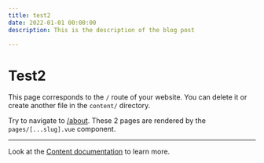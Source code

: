 ```yaml
---
title: test2
date: 2022-01-01 00:00:00
description: This is the description of the blog post

---
```


# Test2

This page corresponds to the `/` route of your website. You can delete it or create another file in the `content/` directory.

Try to navigate to [/about](/about). These 2 pages are rendered by the `pages/[...slug].vue` component.

---

Look at the [Content documentation](https://content.nuxtjs.org/) to learn more.
